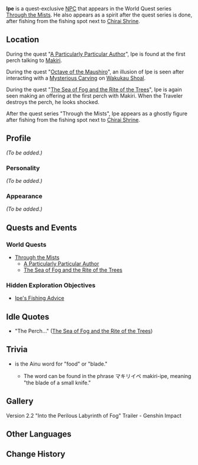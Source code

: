 {{Meta
<!-- REMOVE THIS TEMPLATE AFTER ADDING MISSING INFO -->
|missing_NPC_profile  = yes
|missing_NPC_location = yes
|missing_NPC_context  = yes
}}
<!--add gallery in infobox for ghost/illusion Ipe (like on Abe's page)-->
{{Character Infobox
|type             = Quest NPC
|deceased         = Past
|image            = NPC Ipe.png
|region           = Inazuma
|affiliation      = Thunderbird Civilization
}}
'''Ipe''' {{Lang|ja=イペ}} is a quest-exclusive [[NPC]] that appears in the World Quest series [[Through the Mists]]. He also appears as a spirit after the quest series is done, after fishing from the fishing spot next to [[Chirai Shrine]].

==Location==
<!-- needs images -->
During the quest "[[A Particularly Particular Author]]", Ipe is found at the first perch talking to [[Makiri]].

During the quest "[[Octave of the Maushiro]]", an illusion of Ipe is seen after interacting with a [[Mysterious Carving]] on [[Wakukau Shoal]].

During the quest "[[The Sea of Fog and the Rite of the Trees]]", Ipe is again seen making an offering at the first perch with Makiri. When the Traveler destroys the perch, he looks shocked.

After the quest series "Through the Mists", Ipe appears as a ghostly figure after fishing from the fishing spot next to [[Chirai Shrine]].

==Profile==
<!-- detailed story/lore information goes here -->
''(To be added.)''

===Personality===
''(To be added.)''

===Appearance===
''(To be added.)''

==Quests and Events==
===World Quests===
* [[Through the Mists]]
** [[A Particularly Particular Author]]
** [[The Sea of Fog and the Rite of the Trees]]

===Hidden Exploration Objectives===
* [[Ipe's Fishing Advice]]

==Idle Quotes==
* "The Perch..." ([[The Sea of Fog and the Rite of the Trees]])

==Trivia==
* {{Lang|"Ipe"|ain=イペ|ain_rm=ipe}} is the Ainu word for "food" or "blade."
** The word can be found in the phrase マキリイペ makiri-ipe, meaning "the blade of a small knife."

==Gallery==
<gallery hideaddbutton="true">
Version 2.2 "Into the Perilous Labyrinth of Fog" Trailer - Genshin Impact
</gallery>

==Other Languages==
{{Other Languages|default_hidden = 1
|en      = Ipe
|zhs     = 伊部
|zhs_rm  = Yībù
|zht     = 伊部
|zht_rm  = Yībù
|ja      = イペ
|ja_rm   = Ipe
|ko      = 이페
|ko_rm   = Ipe
|es      = Ipe
|fr      = Ipe
|ru      = Ипэ
|th      = Ipe
|vi      = Ipe
|de      = Ipe
|id      = Ipe
|pt      = Ipe
}}

==Change History==
{{Change History|2.2}}